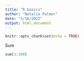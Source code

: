 ```yaml
---
title: "R.basics"
author: "Natalie Palmer"
date: "5/16/2022"
output: html_document
---
```


```r
knitr::opts_chunk$set(echo = TRUE)
```

Sum

```r
sum(1:100)
```

